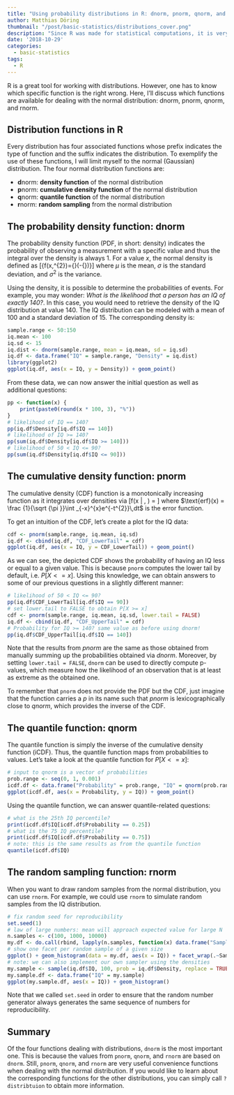 ```yaml
---
title: "Using probability distributions in R: dnorm, pnorm, qnorm, and rnorm"
author: Matthias Döring
thumbnail: "/post/basic-statistics/distributions_cover.png"
description: "Since R was made for statistical computations, it is very easy to deal with distributions in R. Since there are multiple functions for each distribution, I exemplify their application using the normal distribution."
date: '2018-10-29'
categories:
  - basic-statistics
tags:
  - R
---
```

R is a great tool for working with distributions. However, one has to know which specific function is the right wrong. Here, I'll discuss which functions are available for dealing with the normal distribution: dnorm, pnorm, qnorm, and rnorm.
<!--more-->

## Distribution functions in R

Every distribution has four associated functions whose prefix indicates the type of function and the suffix indicates the distribution. To exemplify the use of these functions, I will limit myself to the normal (Gaussian) distribution. The four normal distribution functions are:

* **d**norm: **density function** of the normal distribution
* **p**norm: **cumulative density function** of the normal distribution
* **q**norm: **quantile function** of the normal distribution
* **r**norm: **random sampling** from the normal distribution

## The probability density function: dnorm

The probability density function (PDF, in short: density) indicates the probability of observing a measurement with a specific value and thus the integral over the density is always 1. For a value $x$, the normal density is defined as
\[{\displaystyle f(x\mid \mu ,\sigma ^{2})={\frac {1}{\sqrt {2\pi \sigma ^{2}}}}\text{exp}\left(-{\frac {(x-\mu )^{2}}{2\sigma ^{2}}}\right)}\]
where $\mu$ is the mean, $\sigma$ is the standard deviation, and $\sigma^2$ is the variance. 

Using the density, it is possible to determine the probabilities of events. For example, you may wonder: *What is the likelihood that a person has an IQ of exactly 140?*. In this case, you would need to retrieve the density of the IQ distribution at value 140. The IQ distribution can be modeled with a mean of 100 and a standard deviation of 15. The corresponding density is:

```r
sample.range <- 50:150
iq.mean <- 100
iq.sd <- 15
iq.dist <- dnorm(sample.range, mean = iq.mean, sd = iq.sd)
iq.df <- data.frame("IQ" = sample.range, "Density" = iq.dist)
library(ggplot2)
ggplot(iq.df, aes(x = IQ, y = Density)) + geom_point()
```

From these data, we can now answer the initial question as well as additional questions:

```r
pp <- function(x) {
    print(paste0(round(x * 100, 3), "%"))
}
# likelihood of IQ == 140?
pp(iq.df$Density[iq.df$IQ == 140])
# likelihood of IQ >= 140?
pp(sum(iq.df$Density[iq.df$IQ >= 140]))
# likelihood of 50 < IQ <= 90?
pp(sum(iq.df$Density[iq.df$IQ <= 90]))
```

## The cumulative density function: pnorm

The cumulative density (CDF) function is a monotonically increasing function as it integrates over densities via
\[f(x | \mu, \sigma) = \displaystyle {\frac {1}{2}}\left[1+\operatorname {erf} \left({\frac {x-\mu }{\sigma {\sqrt {2}}}}\right)\right]\]
where $\text{erf}(x) = \frac {1}{\sqrt {\pi }}\int _{-x}^{x}e^{-t^{2}}\,dt$ is the error function.

To get an intuition of the CDF, let's create a plot for the IQ data:

```r
cdf <- pnorm(sample.range, iq.mean, iq.sd)
iq.df <- cbind(iq.df, "CDF_LowerTail" = cdf)
ggplot(iq.df, aes(x = IQ, y = CDF_LowerTail)) + geom_point()
```

As we can see, the depicted CDF shows the probability of having an IQ less or equal to a given value. This is because `pnorm` computes the lower tail by default, i.e. $P[X <= x]$. Using this knowledge, we can obtain answers to some of our previous questions in a slightly different manner:

```r
# likelihood of 50 < IQ <= 90?
pp(iq.df$CDF_LowerTail[iq.df$IQ == 90])
# set lower.tail to FALSE to obtain P[X >= x]
cdf <- pnorm(sample.range, iq.mean, iq.sd, lower.tail = FALSE)
iq.df <- cbind(iq.df, "CDF_UpperTail" = cdf)
# Probability for IQ >= 140? same value as before using dnorm!
pp(iq.df$CDF_UpperTail[iq.df$IQ == 140])
```

Note that the results from *pnorm* are the same as those obtained from manually summing up the probabilities obtained via *dnorm*. Moreover, by setting `lower.tail = FALSE`, `dnorm` can be used to directly compute p-values, which measure how the likelihood of an observation that is at least as extreme as the obtained one.

To remember that `pnorm` does not provide the PDF but the CDF, just imagine that the function carries a *p* in its name such that *pnorm* is lexicographically close to *qnorm*, which provides the inverse of the CDF. 

## The quantile function: qnorm

The quantile function is simply the inverse of the cumulative density function (iCDF). Thus, the quantile function maps from probabilities to values. Let's take a look at the quantile function for $P[X <= x]$:

```r
# input to qnorm is a vector of probabilities
prob.range <- seq(0, 1, 0.001)
icdf.df <- data.frame("Probability" = prob.range, "IQ" = qnorm(prob.range, iq.mean, iq.sd))
ggplot(icdf.df, aes(x = Probability, y = IQ)) + geom_point()
```

Using the quantile function, we can answer quantile-related questions:

```r
# what is the 25th IQ percentile?
print(icdf.df$IQ[icdf.df$Probability == 0.25])
# what is the 75 IQ percentile?
print(icdf.df$IQ[icdf.df$Probability == 0.75])
# note: this is the same results as from the quantile function
quantile(icdf.df$IQ)
```

## The random sampling function: rnorm

When you want to draw random samples from the normal distribution, you can use `rnorm`. For example, we could use `rnorm` to simulate random samples from the IQ distribution.

```r
# fix random seed for reproducibility
set.seed(1)
# law of large numbers: mean will approach expected value for large N
n.samples <- c(100, 1000, 10000)
my.df <- do.call(rbind, lapply(n.samples, function(x) data.frame("SampleSize" = x, "IQ" = rnorm(x, iq.mean, iq.sd))))
# show one facet per random sample of a given size
ggplot() + geom_histogram(data = my.df, aes(x = IQ)) + facet_wrap(.~SampleSize, scales = "free_y")
# note: we can also implement our own sampler using the densities
my.sample <- sample(iq.df$IQ, 100, prob = iq.df$Density, replace = TRUE)
my.sample.df <- data.frame("IQ" = my.sample)
ggplot(my.sample.df, aes(x = IQ)) + geom_histogram()
```

Note that we called `set.seed` in order to ensure that the random number generator always generates the same sequence of numbers for reproducibility.

## Summary

Of the four functions dealing with distributions, `dnorm` is the most important one. This is because the values from `pnorm`, `qnorm`, and `rnorm` are based on `dnorm`. Still, `pnorm`, `qnorm`, and `rnorm` are very useful convenience functions when dealing with the normal distribution. If you would like to learn about the corresponding functions for the other distributions, you can simply call `?distribtuion` to obtain more information.
